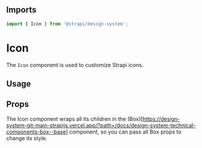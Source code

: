 <!--- BaseButton.stories.mdx --->


<Meta title="Design System/Technical Components/Icon" component={Icon} />

## Imports

```js
import { Icon } from '@strapi/design-system';
```

# Icon

The `Icon` component is used to customize Strapi icons.

## Usage

<Canvas withSource="open">
  <Story name="base">
    <Stack spacing={3} horizontal>
      <Icon width={`${25 / 16}rem`} height={`${25 / 16}rem`} color="secondary500" as={Pencil} />
      <Icon width={`${15 / 16}rem`} height={`${15 / 16}rem`} color="alternative500" as={Play} />
      <Icon width={`${30 / 16}rem`} height={`${30 / 16}rem`} color="danger500" as={Trash} />
      <Icon as={Plus} />
    </Stack>
  </Story>
</Canvas>

## Props

The Icon component wraps all its children in the (Box)[https://design-system-git-main-strapijs.vercel.app/?path=/docs/design-system-technical-components-box--base] component, so you can pass all Box props to change its style.

<ArgsTable of={Icon} />

